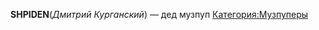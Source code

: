 {{Инфобокс_для_пуперов
|другие_ники = MrUnusualHat
|сферы_творчества = RYTPMV
|год_начала = 2011
|имя_фамилия = Дмитрий Курганский
|title2 = SHPIDEN|дата_рождения = 22 января 1998 г.|место_проживания = Киев|ссылки = *[https://www.youtube.com/user/SHPIDEN YouTube]
*[https://www.youtube.com/user/MisterUsualHat Alt]}}
'''SHPIDEN '''(''Дмитрий Курганский'') — дед музпуп
[[Категория:Музпуперы]]